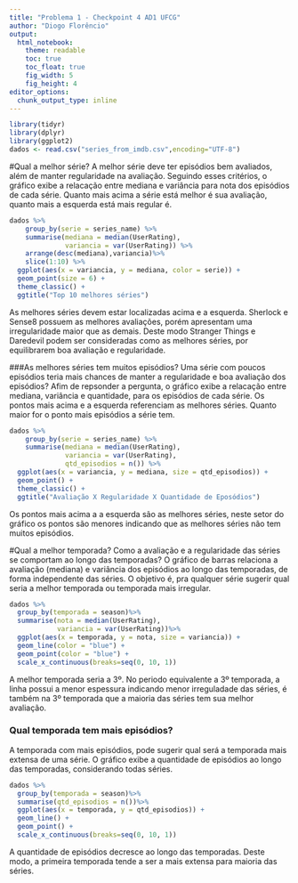 ```yaml
---
title: "Problema 1 - Checkpoint 4 AD1 UFCG"
author: "Diogo Florêncio"
output:
  html_notebook:
    theme: readable
    toc: true
    toc_float: true
    fig_width: 5
    fig_height: 4
editor_options: 
  chunk_output_type: inline
---
```

```r
library(tidyr)
library(dplyr)
library(ggplot2)
dados <- read.csv("series_from_imdb.csv",encoding="UTF-8")
```
#Qual a melhor série?
A melhor série deve ter episódios bem avaliados, além de manter regularidade na avaliação. Seguindo esses critérios, o gráfico exibe a relacação entre mediana e variância para nota dos episódios de cada série. Quanto mais acima a série está melhor é sua avaliação, quanto mais a esquerda está mais regular é.
```r
dados %>% 
    group_by(serie = series_name) %>% 
    summarise(mediana = median(UserRating),
              variancia = var(UserRating)) %>%
    arrange(desc(mediana),variancia)%>%
    slice(1:10) %>% 
  ggplot(aes(x = variancia, y = mediana, color = serie)) + 
  geom_point(size = 6) + 
  theme_classic() +
  ggtitle("Top 10 melhores séries")
```
As melhores séries devem estar localizadas acima e a esquerda. Sherlock e Sense8 possuem as melhores avaliações, porém apresentam uma irregularidade maior que as demais. Deste modo Stranger Things e Daredevil podem ser consideradas como as melhores séries, por equilibrarem boa avaliação e regularidade.


###As melhores séries tem muitos episódios?
Uma série com poucos episódios teria mais chances de manter a regularidade e boa avaliação dos episódios? Afim de repsonder a pergunta, o gráfico exibe a relacação entre mediana, variância e quantidade, para os episódios de cada série. Os pontos mais acima e a esquerda referenciam as melhores séries. Quanto maior for o ponto mais episódios a série tem. 
```r
dados %>% 
    group_by(serie = series_name) %>% 
    summarise(mediana = median(UserRating),
              variancia = var(UserRating), 
              qtd_episodios = n()) %>%
  ggplot(aes(x = variancia, y = mediana, size = qtd_episodios)) + 
  geom_point() + 
  theme_classic() +
  ggtitle("Avaliação X Regularidade X Quantidade de Eposódios")
```
Os pontos mais acima a a esquerda são as melhores séries, neste setor do gráfico os pontos são menores indicando que as melhores séries não tem muitos episódios.


#Qual a melhor temporada?
Como a avaliação e a regularidade das séries se comportam ao longo das temporadas? O gráfico de barras relaciona a avaliação (mediana) e variância dos episódios ao longo das temporadas, de forma independente das séries. O objetivo é, pra qualquer série sugerir qual seria a melhor temporada ou temporada mais irregular.
```r
dados %>% 
  group_by(temporada = season)%>%
  summarise(nota = median(UserRating),
            variancia = var(UserRating))%>% 
  ggplot(aes(x = temporada, y = nota, size = variancia)) + 
  geom_line(color = "blue") + 
  geom_point(color = "blue") +
  scale_x_continuous(breaks=seq(0, 10, 1)) 
```
A melhor temporada seria a 3º. No periodo equivalente a 3º temporada, a linha possui a menor espessura indicando menor irreguladade das séries, é também na 3º temporada que a maioria das séries tem sua melhor avaliação.  


### Qual temporada tem mais episódios?
A temporada com mais episódios, pode sugerir qual será a temporada mais extensa de uma série. O gráfico exibe a quantidade de episódios ao longo das temporadas, considerando todas séries.   
```r
dados %>% 
  group_by(temporada = season)%>%
  summarise(qtd_episodios = n())%>% 
  ggplot(aes(x = temporada, y = qtd_episodios)) + 
  geom_line() + 
  geom_point() +
  scale_x_continuous(breaks=seq(0, 10, 1)) 
```
A quantidade de episódios decresce ao longo das temporadas. Deste modo, a primeira temporada tende a ser a mais extensa para maioria das séries.